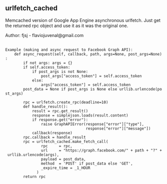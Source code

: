 == urlfetch_cached ==

Memcached version of Google App Engine asynchronous urlfetch.
Just get the returned rpc object and use it as it was the original one.

Author: fjsj - flaviojuvenal@gmail.com

 <nowiki>
Example (making and async request to Facebook Graph API):
    def async_request(self, callback, path, args=None, post_args=None):
        if not args: args = {}
        if self.access_token:
            if post_args is not None:
                post_args["access_token"] = self.access_token
            else:
                args["access_token"] = self.access_token
        post_data = None if post_args is None else urllib.urlencode(post_args)
        
        rpc = urlfetch.create_rpc(deadline=10)
        def handle_result():
            result = rpc.get_result()
            response = simplejson.loads(result.content)
            if response.get("error"):
                raise GraphAPIError(response["error"]["type"],
                                    response["error"]["message"])
            callback(response)
        rpc.callback = handle_result
        rpc = urlfetch_cached.make_fetch_call(
                rpc     = rpc,
                url     = "https://graph.facebook.com/" + path + "?" + urllib.urlencode(args),
                payload = post_data,
                method  = 'POST' if post_data else 'GET',
                _expire_time = _1_HOUR
              )
        return rpc
</nowiki>
